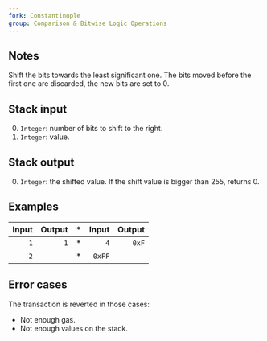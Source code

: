 ```yaml
---
fork: Constantinople
group: Comparison & Bitwise Logic Operations
---
```


## Notes

Shift the bits towards the least significant one. The bits moved before the first one are discarded, the new bits are set to 0.

## Stack input

0. `Integer`: number of bits to shift to the right.
1. `Integer`: value.

## Stack output

0. `Integer`: the shifted value. If the shift value is bigger than 255, returns 0.

## Examples

| Input | Output | * | Input | Output |
|------:|-------:|-|------:|-------:|
| `1` | `1` | * | `4` | `0xF` |
| `2` | | * | `0xFF` | |

## Error cases

The transaction is reverted in those cases:
- Not enough gas.
- Not enough values on the stack.
